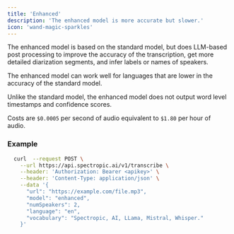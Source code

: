 ```yaml
---
title: 'Enhanced'
description: 'The enhanced model is more accurate but slower.'
icon: 'wand-magic-sparkles'
---
```


The enhanced model is based on the standard model, but does LLM-based post processing to improve the accuracy of the transcription, get more detailed diarization segments, and infer labels or names of speakers.

The enhanced model can work well for languages that are lower in the accuracy of the standard model.

<Warning>Unlike the standard model, the enhanced model does not output word level timestamps and confidence scores.</Warning>

Costs are `$0.0005` per second of audio equivalent to `$1.80` per hour of audio.

### Example

```bash Request Example
  curl  --request POST \
    --url https://api.spectropic.ai/v1/transcribe \
    --header: 'Authorization: Bearer <apikey>' \
    --header: 'Content-Type: application/json' \
    --data '{
      "url": "https://example.com/file.mp3",
      "model": "enhanced",
      "numSpeakers": 2,
      "language": "en",
      "vocabulary": "Spectropic, AI, LLama, Mistral, Whisper."
    }'
``` 